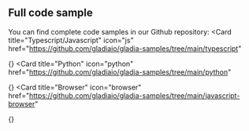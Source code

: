 ## Full code sample

You can find complete code samples in our Github repository: 
<CardGroup cols={3}>
  <Card
    title="Typescript/Javascript"
    icon="js"
    href="https://github.com/gladiaio/gladia-samples/tree/main/typescript"
  >
  {}
  </Card>
  <Card
    title="Python"
    icon="python"
    href="https://github.com/gladiaio/gladia-samples/tree/main/python"
  >
  {}
  </Card>
  <Card
    title="Browser"
    icon="browser"
    href="https://github.com/gladiaio/gladia-samples/tree/main/javascript-browser"
  >
  {}
  </Card>
</CardGroup>